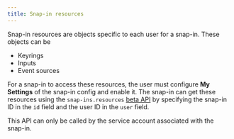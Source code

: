 ```yaml
---
title: Snap-in resources
---
```

Snap-in resources are objects specific to each user for a snap-in. These objects can be

- Keyrings
- Inputs
- Event sources 


For a snap-in to access these resources, the user must configure **My Settings** of the snap-in config and enable it. 
The snap-in can get these resources using the `snap-ins.resources` [beta API](https://docs.devrev.ai/beta-api-spec#/operations/snap-ins-resources) by specifying the  snap-in ID in the `id` field and the user ID in the `user` field.

<Callout intent="note"> 
This API can only be called by the service account associated with the snap-in.
</Callout>